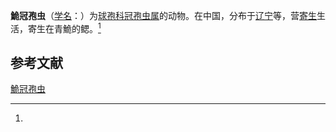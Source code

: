 {{Speciesbox
| name = 鮠冠孢虫
| status = 
| status_system = 
| image = 
| genus = Mitraspora
| species = liocasis
| authority = (Chen, 1998)<ref name='id9320'>{{cite web| url =http://www.bioinfo.cn/db05/BjdwSpecies.php?action=view&id=9320| title =鮠冠孢虫| work =《中国动物物种编目数据库》| publisher =中国科学院微生物研究所| author =中国科学院动物研究所| accessdate =2009-04-16| deadurl =yes| archiveurl =https://web.archive.org/web/20160305014027/http://www.bioinfo.cn/db05/BjdwSpecies.php?action=view&id=9320| archivedate =2016-03-05}}</ref>
}}

'''鮠冠孢虫'''（[[学名|学名]]：{{lang|la|''Mitraspora liocasis''}}）为[[球孢科|球孢科]][[冠孢虫属|冠孢虫属]]的动物。在中国，分布于[[辽宁|辽宁]]等，营[[寄生|寄生]]生活，寄生在青鮠的鳃。<ref name='id9320'/>

== 参考文献 ==
{{reflist}}

{{Wikispecies|Mitraspora liocasis}}

[[Category:冠孢虫属|鮠冠孢虫]]


{{Cnidarian-stub}}